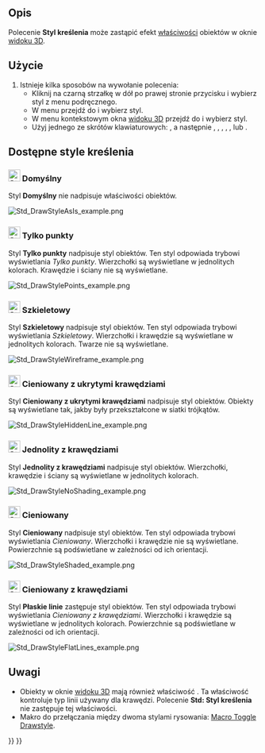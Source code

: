<languages/>

{{Docnav/pl
|[[Std_FreezeViews/pl|Zamroź widoki]]
|[[Std_SelBoundingBox/pl|Ramka otaczająca]]
|[[Std_View_Menu/pl|Std: Menu Widok]]
|IconL=
|IconR=Std_SelBoundingBox.svg
|IconC=Freecad.svg
}}

{{GuiCommand
|Name=Std DrawStyle
|Name/pl=Std: Styl kreślenia
|MenuLocation=Widok → Styl kreślenia → ...
|Workbenches=Wszystkie
|Shortcut={{KEY|V}} {{KEY|1}} - {{KEY|V}} {{KEY|7}}
|SeeAlso=[[Std_SelBoundingBox/pl|Ramka otaczająca]]
}}

<span id="Description"></span>
==Opis==

Polecenie '''Styl kreślenia''' może zastąpić efekt {{PropertyView/pl|wyświetlanego trybu}} [[Property_editor/pl|właściwości]] obiektów w oknie [[3D_view/pl|widoku 3D]].

<span id="Usage"></span>
==Użycie==

# Istnieje kilka sposobów na wywołanie polecenia:
#* Kliknij na czarną strzałkę w dół po prawej stronie przycisku {{Button|[[Image:Std_DrawStyleAsIs.svg|24px]] [[Std_DrawStyle/pl|Styl kreślenia]]}} i wybierz styl z menu podręcznego.
#* W menu przejdź do {{MenuCommand|Widok → Styl kreślenia}} i wybierz styl.
#* W menu kontekstowym okna [[3D_view/pl|widoku 3D]] przejdź do {{MenuCommand|Styl kreślenia}} i wybierz styl.
#* Użyj jednego ze skrótów klawiaturowych: {{KEY|V}}, a następnie {{KEY|1}}, {{KEY|2}}, {{KEY|3}}, {{KEY|4}}, {{KEY|5}}, {{KEY|6}} lub {{KEY|7}}.

<span id="Available_draw_styles"></span>
==Dostępne style kreślenia==

<span id="24px_As_is"></span>
===[[Image:Std_DrawStyleAsIs.svg|24px]] Domyślny===

Styl '''Domyślny''' nie nadpisuje właściwości {{PropertyView|Trybu wyświetlania}} obiektów.

[[Image:Std_DrawStyleAsIs_example.png]]
{{Caption|4 identyczne obiekty, każdy z innym trybem wyświetlania ''(od lewej do prawej: "Tylko punkty", "Szkieletowy", "Cieniowany" i "Cieniowany z krawędziami")'' z zastosowanym stylem rysowania "Domyślny".}}

<span id="24px_Points"></span>
===[[Image:Std_DrawStylePoints.svg|24px]] Tylko punkty===

Styl '''Tylko punkty''' nadpisuje styl {{PropertyView|Tryb wyświetlania}} obiektów. Ten styl odpowiada trybowi wyświetlania ''Tylko punkty''. Wierzchołki są wyświetlane w jednolitych kolorach. Krawędzie i ściany nie są wyświetlane.

[[Image:Std_DrawStylePoints_example.png]]
{{Caption|Te same obiekty z zastosowanym stylem rysowania "Tylko punkty"}}

<span id="24px_Wireframe"></span>
===[[Image:Std_DrawStyleWireFrame.svg|24px]] Szkieletowy===

Styl '''Szkieletowy''' nadpisuje styl {{PropertyView|Tryb wyświetlania}} obiektów. Ten styl odpowiada trybowi wyświetlania ''Szkieletowy''. Wierzchołki i krawędzie są wyświetlane w jednolitych kolorach. Twarze nie są wyświetlane.

[[Image:Std_DrawStyleWireframe_example.png]]
{{Caption|Te same obiekty z zastosowanym stylem rysowania "Szkieletowy"}}

<span id="24px_Hidden_line"></span>
===[[Image:Std_DrawStyleHiddenLine.svg|24px]] Cieniowany z ukrytymi krawędziami===

Styl '''Cieniowany z ukrytymi krawędziami''' nadpisuje styl {{PropertyView|Tryb wyświetlania}} obiektów. Obiekty są wyświetlane tak, jakby były przekształcone w siatki trójkątów.

[[Image:Std_DrawStyleHiddenLine_example.png]]
{{Caption|Te same obiekty z zastosowanym stylem rysowania "Cieniowany z ukrytymi krawędziami"}}

<span id="24px_No_shading"></span>
===[[Image:Std_DrawStyleNoShading.svg|24px]] Jednolity z krawędziami===

Styl '''Jednolity z krawędziami''' nadpisuje styl {{PropertyView|Tryb wyświetlania}} obiektów. Wierzchołki, krawędzie i ściany są wyświetlane w jednolitych kolorach.

[[Image:Std_DrawStyleNoShading_example.png]]
{{Caption|Te same obiekty z zastosowanym stylem rysowania "Jednolity z krawędziami"}}

<span id="24px_Shaded"></span>
===[[Image:Std_DrawStyleShaded.svg|24px]] Cieniowany===

Styl '''Cieniowany''' nadpisuje styl {{PropertyView|Tryb wyświetlania}} obiektów. Ten styl odpowiada trybowi wyświetlania ''Cieniowany''. Wierzchołki i krawędzie nie są wyświetlane. Powierzchnie są podświetlane w zależności od ich orientacji.

[[Image:Std_DrawStyleShaded_example.png]]
{{Caption|Te same obiekty z zastosowanym stylem rysowania "Cieniowany"}}

<span id="24px_Flat_lines"></span>
===[[Image:Std_DrawStyleFlatLines.svg|24px]] Cieniowany z krawędziami===

Styl '''Płaskie linie''' zastępuje styl {{PropertyView|Tryb wyświetlania}} obiektów. Ten styl odpowiada trybowi wyświetlania ''Cieniowany z krawędziami''. Wierzchołki i krawędzie są wyświetlane w jednolitych kolorach. Powierzchnie są podświetlane w zależności od ich orientacji.

[[Image:Std_DrawStyleFlatLines_example.png]]
{{Caption|Te same obiekty z zastosowanym stylem rysowania "Cieniowany z krawędziami"}}

<span id="Notes"></span>
==Uwagi==

* Obiekty w oknie [[3D_view/pl|widoku 3D]] mają również właściwość {{PropertyView|Styl kreślenia}}. Ta właściwość kontroluje typ linii używany dla krawędzi. Polecenie '''Std: Styl kreślenia''' nie zastępuje tej właściwości.
* Makro do przełączania między dwoma stylami rysowania: [[Macro_Toggle_Drawstyle/pl|Macro Toggle Drawstyle]].


{{Docnav/pl
|[[Std_FreezeViews/pl|Zamroź widoki]]
|[[Std_SelBoundingBox/pl|Ramka otaczająca]]
|[[Std_View_Menu/pl|Std: Menu Widok]]
|IconL=
|IconR=Std_SelBoundingBox.svg
|IconC=Freecad.svg
}}

{{Std_Base_navi{{#translation:}}}}
{{Userdocnavi{{#translation:}}}}